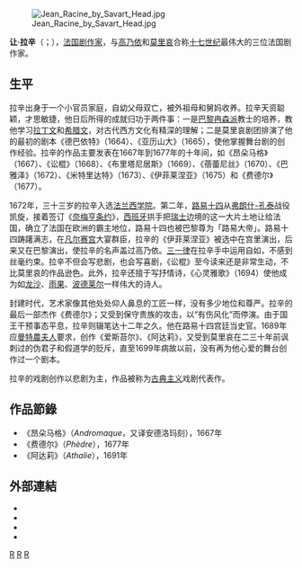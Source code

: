 [[File:Jean_Racine_by_Savart_Head.jpg|thumb]]

'''让·拉辛'''（{{lang-fr|Jean Racine}}；{{bd|1639年|12月22日|1699年|4月21日|catIdx=R}}），[[法国|法国]][[剧作家|剧作家]]，与[[高乃依|高乃依]]和[[莫里哀|莫里哀]]合称[[十七世纪|十七世纪]]最伟大的三位法国剧作家。

== 生平 ==
拉辛出身于一个小官员家庭，自幼父母双亡，被外祖母和舅妈收养。拉辛天资聪颖，才思敏捷，他日后所得的成就归功于两件事：一是[[巴黎|巴黎]]{{Link-fr|皇家码头修道院|Petites écoles de Port-Royal}}[[冉森派|冉森派]]教士的培养，教他学习[[拉丁文|拉丁文]]和[[希腊文|希腊文]]，对古代西方文化有精深的理解；二是莫里哀剧团排演了他的最初的剧本《德巴依特》（1664）、《亚历山大》（1665），使他掌握舞台剧的创作经验。拉辛的作品主要发表在1667年到1677年的十年间，如《昂朵马格》（1667）、《讼棍》（1668）、《布里塔尼居斯》（1669）、《蓓蕾尼丝》（1670）、《巴雅泽》（1672）、《米特里达特》（1673）、《伊菲莱涅亚》（1675）和《费德尔》（1677）。 

1672年，三十三岁的拉辛入选[[法兰西学院|法兰西学院]]。第二年，[[路易十四|路易十四]]从[[弗朗什-孔泰|弗朗什-孔泰]]战役凯旋，接着签订《[[奈梅亨条约|奈梅亨条约]]》，[[西班牙|西班牙]]拱手把[[瑞士|瑞士]]边境的这一大片土地让给法国，确立了法国在欧洲的霸主地位，路易十四也被巴黎尊为「路易大帝」。路易十四踌躇满志，在[[凡尔赛宫|凡尔赛宫]]大宴群臣，拉辛的《伊菲莱涅亚》被选中在宫里演出，后来又在巴黎演出，使拉辛的名声盖过高乃依。[[三一律|三一律]]在拉辛手中运用自如，不感到丝毫约束。拉辛不但会写悲剧，也会写喜剧，《讼棍》至今读来还是非常生动，不比莫里哀的作品逊色。此外，拉辛还擅于写抒情诗，《心灵雅歌》（1694）使他成为如[[龙沙|龙沙]]、[[維克多·雨果|雨果]]、[[波德莱尔|波德莱尔]]一样伟大的诗人。
 
封建时代，艺术家像其他处处仰人鼻息的工匠一样，没有多少地位和尊严。拉辛的最后一部杰作《费德尔》；又受到保守贵族的攻击，以“有伤风化”而停演。由于国王干预事态平息，拉辛则辍笔达十二年之久。他在路易十四宫廷当史官。1689年应[[曼特農夫人|曼特農夫人]]要求，创作《爱斯苔尔》、《阿达莉》，又受到莫里哀在二三十年前讽刺过的伪君子和假道学的贬斥，直至1699年病故以前，没有再为他心爱的舞台创作过一个剧本。

拉辛的戏剧创作以悲剧为主，作品被称为[[古典主义|古典主义]]戏剧代表作。

== 作品節錄 ==
* 《昂朵马格》（''Andromaque''，又译安德洛玛刻），1667年
* 《费德尔》（''Phèdre''），1677年
* 《阿达莉》（''Athalie''），1691年

== 外部連結 ==
{{Commons}}
{{Wikiquote}}
{{Wikisource author}}
* {{Gutenberg author |id=Racine,+Jean | name=Jean Racine}}
* {{FadedPage|id=Racine, Jean|name=Jean Racine|author=yes}}
* {{Internet Archive author |sname=Jean Racine}}
* {{Librivox author | id=992}}

{{並稱|法国古典戏剧三杰|[[高乃依|高乃依]] - [[让·拉辛|拉辛]] - [[莫里哀|莫里哀]]}}

{{Authority control}}

{{DEFAULTSORT:Racine, Jean}}
[[Category:法国作家|R]]
[[Category:法国剧作家|R]]
[[Category:法蘭西學院院士|R]]